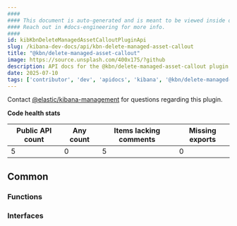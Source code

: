```yaml
---
####
#### This document is auto-generated and is meant to be viewed inside our experimental, new docs system.
#### Reach out in #docs-engineering for more info.
####
id: kibKbnDeleteManagedAssetCalloutPluginApi
slug: /kibana-dev-docs/api/kbn-delete-managed-asset-callout
title: "@kbn/delete-managed-asset-callout"
image: https://source.unsplash.com/400x175/?github
description: API docs for the @kbn/delete-managed-asset-callout plugin
date: 2025-07-10
tags: ['contributor', 'dev', 'apidocs', 'kibana', '@kbn/delete-managed-asset-callout']
---
```




Contact [@elastic/kibana-management](https://github.com/orgs/elastic/teams/kibana-management) for questions regarding this plugin.

**Code health stats**

| Public API count  | Any count | Items lacking comments | Missing exports |
|-------------------|-----------|------------------------|-----------------|
| 5 | 0 | 5 | 0 |

## Common

### Functions
<DocDefinitionList data={kbnDeleteManagedAssetCalloutObj.common.functions}/>

### Interfaces
<DocDefinitionList data={kbnDeleteManagedAssetCalloutObj.common.interfaces}/>

